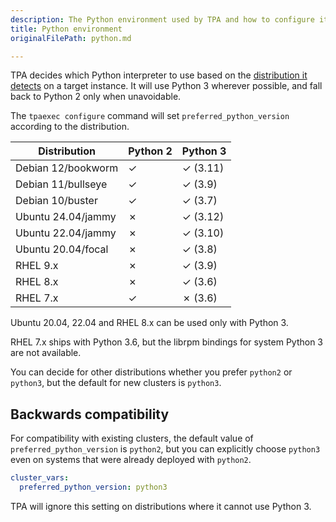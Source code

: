 ```yaml
---
description: The Python environment used by TPA and how to configure it.
title: Python environment
originalFilePath: python.md

---
```


TPA decides which Python interpreter to use based on the
[distribution it detects](distributions/) on a target instance. It
will use Python 3 wherever possible, and fall back to Python 2 only when
unavoidable.

The `tpaexec configure` command will set `preferred_python_version`
according to the distribution.

| Distribution       | Python 2 | Python 3 |
| ------------------ | -------- | -------- |
| Debian 12/bookworm | ✓        | ✓ (3.11) |
| Debian 11/bullseye | ✓        | ✓ (3.9)  |
| Debian 10/buster   | ✓        | ✓ (3.7)  |
| Ubuntu 24.04/jammy | ✗        | ✓ (3.12) |
| Ubuntu 22.04/jammy | ✗        | ✓ (3.10) |
| Ubuntu 20.04/focal | ✗        | ✓ (3.8)  |
| RHEL 9.x           | ✗        | ✓ (3.9)  |
| RHEL 8.x           | ✗        | ✓ (3.6)  |
| RHEL 7.x           | ✓        | ✗ (3.6)  |

Ubuntu 20.04, 22.04 and RHEL 8.x can be used only with Python 3.

RHEL 7.x ships with Python 3.6, but the librpm bindings for system Python 3 are
not available.

You can decide for other distributions whether you prefer `python2` or
`python3`, but the default for new clusters is `python3`.

## Backwards compatibility

For compatibility with existing clusters, the default value of
`preferred_python_version` is `python2`, but you can explicitly choose
`python3` even on systems that were already deployed with `python2`.

```yaml
cluster_vars:
  preferred_python_version: python3
```

TPA will ignore this setting on distributions where it cannot use
Python 3.
